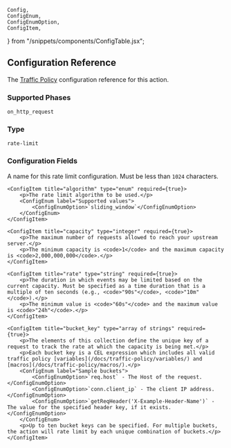 	Config,
	ConfigEnum,
	ConfigEnumOption,
	ConfigItem,
} from "/snippets/components/ConfigTable.jsx";

## Configuration Reference

The [Traffic Policy](/traffic-policy/) configuration
reference for this action.

### Supported Phases

`on_http_request`

### Type

`rate-limit`

### Configuration Fields

<Config>
    <ConfigItem title="name" type="string" required={true}>
        <p>A name for this rate limit configuration. Must be less than <code>1024</code> characters.</p>
    </ConfigItem>

    <ConfigItem title="algorithm" type="enum" required={true}>
        <p>The rate limit algorithm to be used.</p>
        <ConfigEnum label="Supported values">
            <ConfigEnumOption>`sliding_window`</ConfigEnumOption>
        </ConfigEnum>
    </ConfigItem>

    <ConfigItem title="capacity" type="integer" required={true}>
        <p>The maximum number of requests allowed to reach your upstream server.</p>
        <p>The minimum capacity is <code>1</code> and the maximum capacity is <code>2,000,000,000</code>.</p>
    </ConfigItem>

    <ConfigItem title="rate" type="string" required={true}>
        <p>The duration in which events may be limited based on the current capacity. Must be specified as a time duration that is a multiple of ten seconds (e.g., <code>"90s"</code>, <code>"10m"</code>).</p>
        <p>The minimum value is <code>"60s"</code> and the maximum value is <code>"24h"</code>.</p>
    </ConfigItem>

    <ConfigItem title="bucket_key" type="array of strings" required={true}>
        <p>The elements of this collection define the unique key of a request to track the rate at which the capacity is being met.</p>
        <p>Each bucket key is a CEL expression which includes all valid traffic policy [variables](/docs/traffic-policy/variables/) and [macros](/docs/traffic-policy/macros/).</p>
        <ConfigEnum label="Sample buckets">
            <ConfigEnumOption>`req.host` - The Host of the request.</ConfigEnumOption>
            <ConfigEnumOption>`conn.client_ip` - The client IP address.</ConfigEnumOption>
            <ConfigEnumOption>`getReqHeader('X-Example-Header-Name')` - The value for the specified header key, if it exists.</ConfigEnumOption>
        </ConfigEnum>
        <p>Up to ten bucket keys can be specified. For multiple buckets, the action will rate limit by each unique combination of buckets.</p>
    </ConfigItem>

</Config>
